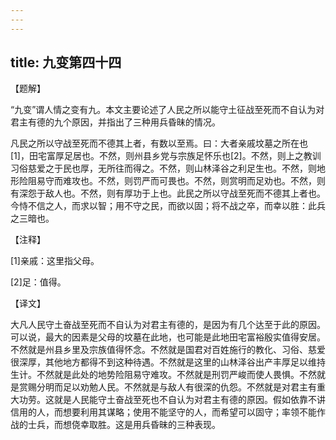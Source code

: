 ```yaml
---
---
---
```

title: 九变第四十四
---




【题解】

“九变”谓人情之变有九。本文主要论述了人民之所以能守土征战至死而不自认为对君主有德的九个原因，并指出了三种用兵昏昧的情况。

凡民之所以守战至死而不德其上者，有数以至焉。曰：大者亲戚坟墓之所在也[1]，田宅富厚足居也。不然，则州县乡党与宗族足怀乐也[2]。不然，则上之教训习俗慈爱之于民也厚，无所往而得之。不然，则山林泽谷之利足生也。不然，则地形险阻易守而难攻也。不然，则罚严而可畏也。不然，则赏明而足劝也。不然，则有深怨于敌人也。不然，则有厚功于上也。此民之所以守战至死而不德其上者也。今恃不信之人，而求以智；用不守之民，而欲以固；将不战之卒，而幸以胜：此兵之三暗也。

【注释】

[1]亲戚：这里指父母。

[2]足：值得。

【译文】

大凡人民守土奋战至死而不自认为对君主有德的，是因为有几个达至于此的原因。可以说，最大的因素是父母的坟墓在此地，也可能是此地田宅富裕殷实值得安居。不然就是州县乡里及宗族值得怀念。不然就是国君对百姓施行的教化、习俗、慈爱很深厚，其他地方都得不到这种待遇。不然就是这里的山林泽谷出产丰厚足以维持生计。不然就是此处的地势险阻易守难攻。不然就是刑罚严峻而使人畏惧。不然就是赏赐分明而足以劝勉人民。不然就是与敌人有很深的仇怨。不然就是对君主有重大功劳。这就是人民能守土奋战至死也不自认为对君主有德的原因。假如依靠不讲信用的人，而想要利用其谋略；使用不能坚守的人，而希望可以固守；率领不能作战的士兵，而想侥幸取胜。这是用兵昏昧的三种表现。